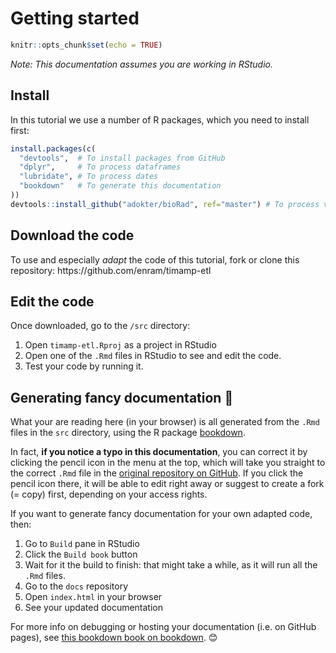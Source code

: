 # Getting started

```r
knitr::opts_chunk$set(echo = TRUE)
```

_Note: This documentation assumes you are working in RStudio._

## Install

In this tutorial we use a number of R packages, which you need to install first:

```r
install.packages(c(
  "devtools",  # To install packages from GitHub
  "dplyr",     # To process dataframes
  "lubridate", # To process dates
  "bookdown"   # To generate this documentation
))
devtools::install_github("adokter/bioRad", ref="master") # To process vp data
```

## Download the code

To use and especially _adapt_ the code of this tutorial, fork or clone this repository: https://github.com/enram/timamp-etl

## Edit the code

Once downloaded, go to the `/src` directory:

1. Open `timamp-etl.Rproj` as a project in RStudio
2. Open one of the `.Rmd` files in RStudio to see and edit the code.
3. Test your code by running it.

## Generating fancy documentation 📕

What your are reading here (in your browser) is all generated from the `.Rmd` files in the `src` directory, using the R package [bookdown](https://bookdown.org/yihui/bookdown/).

In fact, **if you notice a typo in this documentation**, you can correct it by clicking the pencil icon in the menu at the top, which will take you straight to the correct `.Rmd` file in the [original repository on GitHub](https://github.com/enram/timamp-etl). If you click the pencil icon there, it will be able to edit right away or suggest to create a fork (= copy) first, depending on your access rights.

If you want to generate fancy documentation for your own adapted code, then:

1. Go to `Build` pane in RStudio
2. Click the `Build book` button
3. Wait for it the build to finish: that might take a while, as it will run all the `.Rmd` files.
4. Go to the `docs` repository
5. Open `index.html` in your browser
6. See your updated documentation

For more info on debugging or hosting your documentation (i.e. on GitHub pages), see [this bookdown book on bookdown](https://bookdown.org/yihui/bookdown/). 😊
